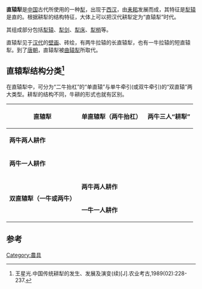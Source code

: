 {{Multiple issues|
{{unreferenced|time=2008-8-14}}
{{Notability Unreferenced|time=2020-07-13T12:33:59+00:00}}
}}
'''直辕犁'''是[[中国|中国]]古代所使用的一种[[犁|犁]]，出现于[[西汉|西汉]]，由[[耒耜|耒耜]]发展而成，其特征是[[犁辕|犁辕]]是直的。根据耕犁的结构特征，大体上可以把汉代耕犁定为“直辕犁”时代。

其组成部分包括[[犁辕|犁辕]]、[[犁剑|犁剑]]、[[犁床|犁床]]、[[犁梢|犁梢]]等。

直辕犁见于[[汉代|汉代]]的[[壁画|壁画]]、砖绘，有两牛拉辕的长直辕犁，也有一牛拉辕的短直辕犁。到了[[唐朝|唐朝]]，直辕犁被[[曲辕犁|曲辕犁]]所取代。

== 直辕犁结构分类<ref>王星光.中国传统耕犁的发生、发展及演变(续)[J].农业考古,1989(02):228-237.</ref> ==
在直辕犁中，可分为“二牛抬杠”的“单直辕”与单牛牵引(或双牛牵引)的“双直辕”两大类型。耕犁的结构不同，牛耕的形式也就有区别。
{| class="wikitable"
|+
! rowspan="5" |'''直辕犁'''
! rowspan="3" |单直辕犁（两牛抬杠）
!两牛三人“耕犁”
|-
|'''两牛两人耕作'''
|-
|'''两牛一人耕作'''
|-
| rowspan="2" |'''双直辕犁（一牛或两牛）'''
|'''两牛两人耕作'''
|-
|'''一牛一人耕作'''
|}



== 参考 ==

[[Category:農具|Category:農具]]